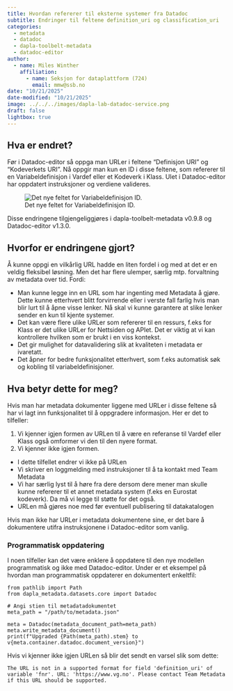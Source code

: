 ```yaml
---
title: Hvordan refererer til eksterne systemer fra Datadoc
subtitle: Endringer til feltene definition_uri og classification_uri
categories:
  - metadata
  - datadoc
  - dapla-toolbelt-metadata
  - datadoc-editor
author:
  - name: Miles Winther
    affiliation:
      - name: Seksjon for dataplattform (724)
        email: mmw@ssb.no
date: "10/21/2025"
date-modified: "10/21/2025"
image: ../../../images/dapla-lab-datadoc-service.png
draft: false
lightbox: true
---
```


## Hva er endret?

Før i Datadoc-editor så oppga man URLer i feltene "Definisjon URI" og "Kodeverkets URI". Nå oppgir man kun en ID i disse feltene, som refererer til en Variabeldefinisjon i Vardef eller et Kodeverk i Klass. UIet i Datadoc-editor har oppdatert instruksjoner og verdiene valideres.

![Det nye feltet for Variabeldefinisjon ID.](../../../images/datadoc-editor-variable-definition-id.png){fig-alt="Det nye feltet for Variabeldefinisjon ID."}

Disse endringene tilgjengeliggjøres i dapla-toolbelt-metadata v0.9.8 og Datadoc-editor v1.3.0.

## Hvorfor er endringene gjort?

Å kunne oppgi en vilkårlig URL hadde en liten fordel i og med at det er en veldig fleksibel løsning. Men det har flere ulemper, særlig mtp. forvaltning av metadata over tid. Fordi:

- Man kunne legge inn en URL som har ingenting med Metadata å gjøre. Dette kunne etterhvert blitt forvirrende eller i verste fall farlig hvis man blir lurt til å åpne visse lenker. Nå skal vi kunne garantere at slike lenker sender en kun til kjente systemer.
- Det kan være flere ulike URLer som refererer til en ressurs, f.eks for Klass er det ulike URLer for Nettsiden og APIet. Det er viktig at vi kan kontrollere hvilken som er brukt i en viss kontekst.
- Det gir mulighet for datavalidering slik at kvaliteten i metadata er ivaretatt.
- Det åpner for bedre funksjonalitet etterhvert, som f.eks automatisk søk og kobling til variabeldefinisjoner.

## Hva betyr dette for meg?

Hvis man har metadata dokumenter liggene med URLer i disse feltene så har vi lagt inn funksjonalitet til å oppgradere informasjon. Her er det to tilfeller:

1) Vi kjenner igjen formen av URLen til å være en referanse til Vardef eller Klass også omformer vi den til den nyere format.
2) Vi kjenner ikke igjen formen.
  - I dette tilfellet endrer vi ikke på URLen
  - Vi skriver en loggmelding med instruksjoner til å ta kontakt med Team Metadata
  - Vi har særlig lyst til å høre fra dere dersom dere mener man skulle kunne refererer til et annet metadata system (f.eks en Eurostat kodeverk). Da må vi legge til støtte for det også.
  - URLen må gjøres noe med før eventuell publisering til datakatalogen

Hvis man ikke har URLer i metadata dokumentene sine, er det bare å dokumentere utifra instruksjonene i Datadoc-editor som vanlig.

### Programmatisk oppdatering

I noen tilfeller kan det være enklere å oppdatere til den nye modellen programmatisk og ikke med Datadoc-editor. Under er et eksempel på hvordan man programmatisk oppdaterer en dokumentert enkeltfil:

```.python
from pathlib import Path
from dapla_metadata.datasets.core import Datadoc

# Angi stien til metadatadokumentet
meta_path = "/path/to/metadata.json"

meta = Datadoc(metadata_document_path=meta_path)
meta.write_metadata_document()
print(f"Upgraded {Path(meta_path).stem} to v{meta.container.datadoc.document_version}")
```

Hvis vi kjenner ikke igjen URLen så blir det sendt en varsel slik som dette:

```text
The URL is not in a supported format for field 'definition_uri' of variable 'fnr'. URL: 'https://www.vg.no'. Please contact Team Metadata if this URL should be supported.
```
